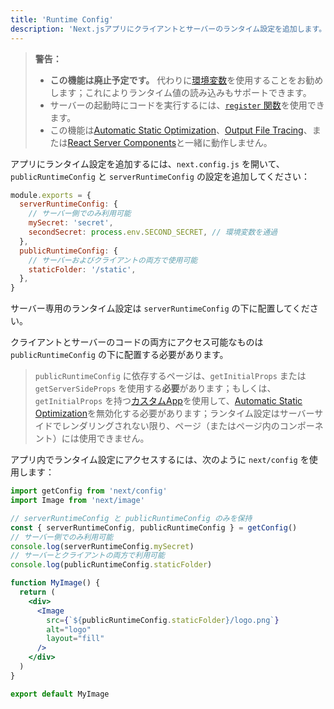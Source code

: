 ```yaml
---
title: 'Runtime Config'
description: 'Next.jsアプリにクライアントとサーバーのランタイム設定を追加します。'
---
```


> **警告：**
>
> - **この機能は廃止予定です。** 代わりに[環境変数](https://nextjs.org/docs/canary/pages/building-your-application/configuring/environment-variables)を使用することをお勧めします；これによりランタイム値の読み込みもサポートできます。
> - サーバーの起動時にコードを実行するには、[`register` 関数](/docs/app/building-your-application/optimizing/instrumentation)を使用できます。
> - この機能は[Automatic Static Optimization](https://nextjs.org/docs/canary/pages/building-your-application/rendering/automatic-static-optimization)、[Output File Tracing](https://nextjs.org/docs/canary/pages/api-reference/config/next-config-js/output#automatically-copying-traced-files)、または[React Server Components](/docs/app/building-your-application/rendering/server-components)と一緒に動作しません。

アプリにランタイム設定を追加するには、`next.config.js` を開いて、`publicRuntimeConfig` と `serverRuntimeConfig` の設定を追加してください：

```js title="next.config.js"
module.exports = {
  serverRuntimeConfig: {
    // サーバー側でのみ利用可能
    mySecret: 'secret',
    secondSecret: process.env.SECOND_SECRET, // 環境変数を通過
  },
  publicRuntimeConfig: {
    // サーバーおよびクライアントの両方で使用可能
    staticFolder: '/static',
  },
}
```

サーバー専用のランタイム設定は `serverRuntimeConfig` の下に配置してください。

クライアントとサーバーのコードの両方にアクセス可能なものは `publicRuntimeConfig` の下に配置する必要があります。

> `publicRuntimeConfig` に依存するページは、`getInitialProps` または `getServerSideProps` を使用する**必要**があります；もしくは、`getInitialProps` を持つ[カスタムApp](https://nextjs.org/docs/canary/pages/building-your-application/routing/custom-app)を使用して、[Automatic Static Optimization](https://nextjs.org/docs/canary/pages/building-your-application/rendering/automatic-static-optimization)を無効化する必要があります；ランタイム設定はサーバーサイドでレンダリングされない限り、ページ（またはページ内のコンポーネント）には使用できません。

アプリ内でランタイム設定にアクセスするには、次のように `next/config` を使用します：

```jsx
import getConfig from 'next/config'
import Image from 'next/image'

// serverRuntimeConfig と publicRuntimeConfig のみを保持
const { serverRuntimeConfig, publicRuntimeConfig } = getConfig()
// サーバー側でのみ利用可能
console.log(serverRuntimeConfig.mySecret)
// サーバーとクライアントの両方で利用可能
console.log(publicRuntimeConfig.staticFolder)

function MyImage() {
  return (
    <div>
      <Image
        src={`${publicRuntimeConfig.staticFolder}/logo.png`}
        alt="logo"
        layout="fill"
      />
    </div>
  )
}

export default MyImage
```
